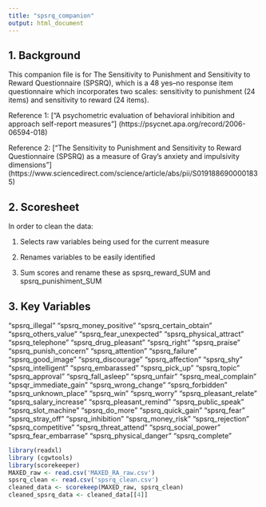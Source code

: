 ```yaml
---
title: "spsrq_companion"
output: html_document
---
```

## 1. Background

This companion file is for The Sensitivity to Punishment and Sensitivity to Reward Questionnaire (SPSRQ), which is a 48 yes–no response item questionnaire which incorporates two scales: sensitivity to punishment (24 items) and sensitivity to reward (24 items).

Reference 1: ["A psychometric evaluation of behavioral inhibition
and approach self-report measures"] (https://psycnet.apa.org/record/2006-06594-018)

Reference 2: ["The Sensitivity to Punishment and Sensitivity to Reward Questionnaire (SPSRQ) as a measure of Gray's anxiety and impulsivity dimensions"] (https://www.sciencedirect.com/science/article/abs/pii/S0191886900001835)


## 2. Scoresheet

In order to clean the data:

(1) Selects raw variables being used for the current measure

(2) Renames variables to be easily identified

(3) Sum scores and rename these as spsrq_reward_SUM and spsrq_punishiment_SUM


## 3. Key Variables
"spsrq_illegal"
"spsrq_money_positive"
"spsrq_certain_obtain"
"spsrq_others_value"
"spsrq_fear_unexpected"
"spsrq_physical_attract"
"spsrq_telephone"
"spsrq_drug_pleasant"
"spsrq_right"
"spsrq_praise"
"spsrq_punish_concern"
"spsrq_attention"
"spsrq_failure"
"spsrq_good_image"
"spsrq_discourage"
"spsrq_affection"
"spsrq_shy"
"spsrq_intelligent"
"spsrq_embarassed"
"spsrq_pick_up"
"spsrq_topic"
"spsrq_approval"
"spsrq_fall_asleep"
"spsrq_unfair"
"spsrq_meal_complain"
"spsqr_immediate_gain"
"spsrq_wrong_change"
"spsrq_forbidden"
"spsrq_unknown_place"
"spsrq_win"
"spsrq_worry"
"spsrq_pleasant_relate"
"spsrq_salary_increase"
"spsrq_pleasant_remind"
"spsrq_public_speak"
"spsrq_slot_machine"
"spsrq_do_more"
"spsrq_quick_gain"
"spsrq_fear"
"spsrq_stray_off"
"spsrq_inhibition"
"spsrq_money_risk"
"spsrq_rejection"
"spsrq_competitive"
"spsrq_threat_attend"
"spsrq_social_power"
"spsrq_fear_embarrase"
"spsrq_physical_danger"
"spsrq_complete"

```r
library(readxl)
library (cgwtools)
library(scorekeeper)
MAXED_raw <- read.csv('MAXED_RA_raw.csv')
spsrq_clean <- read.csv('spsrq_clean.csv')
cleaned_data <- scorekeep(MAXED_raw, spsrq_clean)
cleaned_spsrq_data <- cleaned_data[[4]]
```
